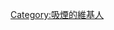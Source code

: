 {{Userbox
   |border-c = #000
   |border-s = 1
   |id-c     = #DDAA33
   |id-s     = 12
   |id-fc    = #000000
   |info-c   = #DDAA33
   |info-s   = 10
   |info-fc  = #000000
   |id       = [[File:Papierosa 1 ubt 0069.jpeg|60px]]
   |info     = 這個用戶'''[[吸煙]]'''。
 }}<includeonly>[[Category:吸煙的維基人]]</includeonly>